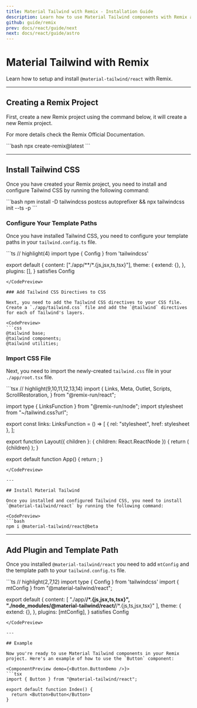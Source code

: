 ```yaml
---
title: Material Tailwind with Remix - Installation Guide
description: Learn how to use Material Tailwind components with Remix and Tailwind CSS to easily create elegant and flexible pages.
github: guide/remix
prev: docs/react/guide/next
next: docs/react/guide/astro
---
```


# Material Tailwind with Remix

Learn how to setup and install `@material-tailwind/react` with Remix.

---

## Creating a Remix Project

First, create a new Remix project using the command below, it will create a new Remix project.

For more details check the <Link href="https://remix.run/docs/en/main/start/quickstart?ref=material-tailwind" target="_blank">Remix Official Documentation</Link>.

<CodePreview>
```bash
npx create-remix@latest
```
</CodePreview>

---

## Install Tailwind CSS

Once you have created your Remix project, you need to install and configure Tailwind CSS by running the following command:

<CodePreview>
```bash
npm install -D tailwindcss postcss autoprefixer && npx tailwindcss init --ts -p
```
</CodePreview>

### Configure Your Template Paths

Once you have installed Tailwind CSS, you need to configure your template paths in your `tailwind.config.ts` file.

<CodePreview>
```ts
// highlight(4)
import type { Config } from 'tailwindcss'

export default {
  content: ["./app/**/*.{js,jsx,ts,tsx}"],
  theme: {
    extend: {},
  },
  plugins: [],
} satisfies Config
```
</CodePreview>

### Add Tailwind CSS Directives to CSS

Next, you need to add the Tailwind CSS directives to your CSS file. Create a `./app/tailwind.css` file and add the `@tailwind` directives for each of Tailwind's layers.

<CodePreview>
```css
@tailwind base;
@tailwind components;
@tailwind utilities;
```
</CodePreview>

### Import CSS File

Next, you need to import the newly-created `tailwind.css` file in your `./app/root.tsx` file.

<CodePreview>
```tsx
// highlight(9,10,11,12,13,14)
import {
  Links,
  Meta,
  Outlet,
  Scripts,
  ScrollRestoration,
} from "@remix-run/react";

import type { LinksFunction } from "@remix-run/node";
import stylesheet from "~/tailwind.css?url";

export const links: LinksFunction = () => [
  { rel: "stylesheet", href: stylesheet },
];

export function Layout({ children }: { children: React.ReactNode }) {
  return (
    <html lang="en">
      <head>
        <meta charSet="utf-8" />
        <meta name="viewport" content="width=device-width, initial-scale=1" />
        <Meta />
        <Links />
      </head>
      <body>
        {children}
        <ScrollRestoration />
        <Scripts />
      </body>
    </html>
  );
}

export default function App() {
  return <Outlet />;
}
```
</CodePreview>

---

## Install Material Tailwind

Once you installed and configured Tailwind CSS, you need to install `@material-tailwind/react` by running the following command:

<CodePreview>
```bash
npm i @material-tailwind/react@beta
```
</CodePreview>

---

## Add Plugin and Template Path

Once you installed `@material-tailwind/react` you need to add `mtConfig` and the template path to your `tailwind.config.ts` file.

<CodePreview>
```ts
// highlight(2,7,12)
import type { Config } from 'tailwindcss'
import { mtConfig } from "@material-tailwind/react";

export default {
  content: [
    "./app/**/*.{js,jsx,ts,tsx}",
    "./node_modules/@material-tailwind/react/**/*.{js,ts,jsx,tsx}"
  ],
  theme: {
    extend: {},
  },
  plugins: [mtConfig],
} satisfies Config
```
</CodePreview>

---

## Example

Now you're ready to use Material Tailwind components in your Remix project. Here's an example of how to use the `Button` component:

<ComponentPreview demo={<Button.ButtonDemo />}>
```tsx
import { Button } from "@material-tailwind/react";

export default function Index() {
  return <Button>Button</Button>
}
```
</ComponentPreview>